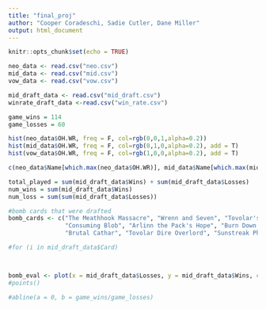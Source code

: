 ```yaml
---
title: "final_proj"
author: "Cooper Coradeschi, Sadie Cutler, Dane Miller"
output: html_document
---
```


```r
knitr::opts_chunk$set(echo = TRUE)
```

```R
neo_data <- read.csv("neo.csv")
mid_data <- read.csv("mid.csv")
vow_data <- read.csv("vow.csv")

mid_draft_data <- read.csv("mid_draft.csv")
winrate_draft_data <-read.csv("win_rate.csv")

game_wins = 114
game_losses = 60
```

```R

hist(neo_data$OH.WR, freq = F, col=rgb(0,0,1,alpha=0.2))
hist(mid_data$OH.WR, freq = F, col=rgb(0,1,0,alpha=0.2), add = T)
hist(vow_data$OH.WR, freq = F, col=rgb(1,0,0,alpha=0.2), add = T)


```

```R
c(neo_data$Name[which.max(neo_data$OH.WR)], mid_data$Name[which.max(mid_data$OH.WR)], vow_data$Name[which.max(vow_data$OH.WR)])
```


```R

total_played = sum(mid_draft_data$Wins) + sum(mid_draft_data$Losses)
num_wins = sum(mid_draft_data$Wins)
num_loss = sum(sum(mid_draft_data$Losses))

#bomb cards that were drafted
bomb_cards <- c("The Meathhook Massacre", "Wrenn and Seven", "Tovolar's Huntmaster", "Leisa Forgotten Archangel", "Sigarda Champion of Light",
                "Consuming Blob", "Arlinn the Pack's Hope", "Burn Down the House", "Poppet Stitcher", "Tainted Adversary", "Intrepid Adversary", 
                "Brutal Cathar", "Tovolar Dire Overlord", "Sunstreak Phoenix", "Florian Voldaren Scion", "Moonveil Regen", "Augur of Autumn");

#for (i in mid_draft_data$Card)



bomb_eval <- plot(x = mid_draft_data$Losses, y = mid_draft_data$Wins, col=ifelse(mid_draft_data$Card %in% bomb_cards, 'red', 'grey'), type = "p")
#points()

#abline(a = 0, b = game_wins/game_losses)

```
